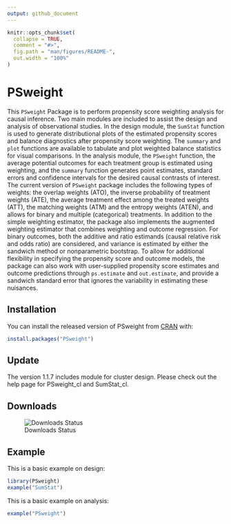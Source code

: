 ```yaml
---
output: github_document
---
```


<!-- README.md is generated from README.Rmd. Please edit that file -->

```r
knitr::opts_chunk$set(
  collapse = TRUE,
  comment = "#>",
  fig.path = "man/figures/README-",
  out.width = "100%"
)
```

# PSweight

This `PSweight` Package is to perform propensity score weighting analysis for causal inference. Two main modules are included to assist the design and analysis of observational studies. In the design module, the `SumStat` function is used to generate distributional plots of the estimated propensity scores and balance diagnostics after propensity score weighting. The `summary` and `plot` functions are available to tabulate and plot weighted balance statistics for visual comparisons. In the analysis module, the `PSweight` function, the average potential outcomes for each treatment group is estimated using weighting, and the `summary` function generates point estimates, standard errors and confidence intervals for the desired causal contrasts of interest. The current version of `PSweight` package includes the following types of weights: the overlap weights (ATO), the inverse probability of treatment weights (ATE), the average treatment effect among the treated weights (ATT), the matching weights (ATM) and the entropy weights (ATEN), and allows for binary and multiple (categorical) treatments. In addition to the simple weighting estimator, the package also implements the augmented weighting estimator that combines weighting and outcome regression. For binary outcomes, both the additive and ratio estimands (causal relative risk and odds ratio) are considered, and variance is estimated by either the sandwich method or nonparametric bootstrap. To allow for additional flexibility in specifying the propensity score and outcome models, the package can also work with user-supplied propensity score estimates and outcome predictions through `ps.estimate` and `out.estimate`, and provide a sandwich standard error that ignores the variability in estimating these nuisances.


## Installation

You can install the released version of PSweight from [CRAN](https://CRAN.R-project.org) with:

``` r
install.packages("PSweight")
```


## Update

The version 1.1.7 includes module for cluster design. Please check out the help page for PSweight_cl and SumStat_cl.


## Downloads

![Downloads
Status](https://cranlogs.r-pkg.org/badges/grand-total/PSweight)


## Example

This is a basic example on design:

```r
library(PSweight)
example("SumStat")
```

This is a basic example on analysis:


```r
example("PSweight")
```




